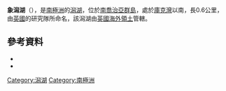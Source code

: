 {{coord|54|4|S|37|8|W|source:GNIS|display=title}}

'''象潟湖'''（{{lang-en|Elephant Lagoon}}），是[[南極洲|南極洲]]的[[潟湖|潟湖]]，位於[[南喬治亞群島|南喬治亞群島]]，處於[[庫克灣_(南喬治亞群島)|庫克灣]]以南，長0.6公里，由[[英國|英國]]的研究隊所命名，該潟湖由[[英國海外領土|英國海外領土]]管轄。

==參考資料==
*{{cite gnis | type = antarid | id = 4414| name = Elephant Lagoon | accessdate = 2012-02-27}}
*{{usgs-gazetteer|id=4414}}

{{Antarctica-geo-stub}}
[[Category:潟湖|Category:潟湖]]
[[Category:南極洲|Category:南極洲]]
